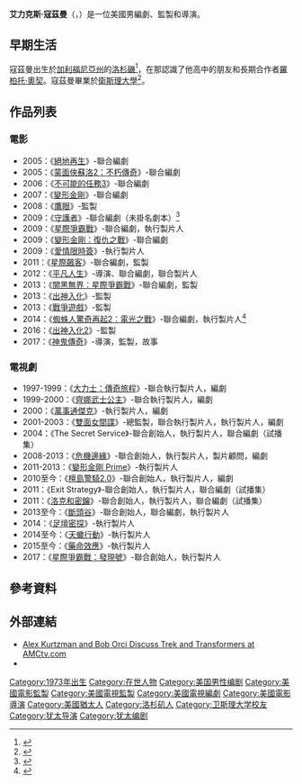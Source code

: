 {{noteTA
|G1=Show
|G2=Movie
|G3=TV
|1=zh-hk:阿歷斯;zh-tw:艾力克斯;zh-cn:艾里克斯;
|2=zh-hk:卻士文;zh-tw:寇茲曼;zh-cn:库兹曼;
}}
{{藝人
| type        = 編劇
| name        = 艾力克斯·寇茲曼
| image       = Alex Kurtzman SDCC 2014.jpg
| image_size  = 
| caption     = 寇茲曼於2014年的[[聖地亞哥國際動漫展|聖地亞哥國際動漫展]]
| birth_date  = {{birth date and age|1973|9|7|}}
| birth_place = {{USA}}[[加利福尼亞州|加利福尼亞州]][[洛杉磯|洛杉磯]]
| othername   = Alexander Kurtzman<br>Alexander Hilary Kurtzman
| occupation  = 編劇，監製，導演
| spouse      = Samantha Counter（2002年結婚）
| yearsactive = 1997年至今
| partner     = 
| children    = 
| parents     = 
}}
'''艾力克斯·寇茲曼'''（{{lang-en|Alex Kurtzman}}，{{bd|1973年|9月7日}}）是一位美國男編劇、監製和導演。

== 早期生活 ==
寇茲曼出生於[[加利福尼亞州|加利福尼亞州]]的[[洛杉磯|洛杉磯]]<ref>{{cite web|url=http://stars.ign.com/objects/910/910973_biography.html|title=Alex Kurtzman Biography|work=[[IGN.com|IGN.com]]|accessdate=2012-08-16|deadurl=yes|archiveurl=https://web.archive.org/web/20120106163910/http://stars.ign.com/objects/910/910973_biography.html|archivedate=2012-01-06}}</ref>，在那認識了他高中的朋友和長期合作者[[羅柏托·奧契|羅柏托·奧契]]。寇茲曼畢業於[[衛斯理大學|衛斯理大學]]<ref>{{cite web|last=Itzkoff|first=Dave|title=Character-Driven Films (but Keep the Kaboom)|url=http://www.nytimes.com/2007/06/24/movies/24dave.html?pagewanted=all&_r=0|publisher=New York Times|access-date=2016-02-18|archive-date=2019-10-19|archive-url=https://web.archive.org/web/20191019201048/https://www.nytimes.com/2007/06/24/movies/24dave.html?pagewanted=all&_r=0|dead-url=no}}</ref>。

== 作品列表 ==
=== 電影 ===
*2005：《[[絕地再生|絕地再生]]》-聯合編劇
*2005：《[[蒙面俠蘇洛2：不朽傳奇|蒙面俠蘇洛2：不朽傳奇]]》-聯合編劇
*2006：《[[不可能的任務3|不可能的任務3]]》-聯合編劇
*2007：《[[變形金剛_(2007年電影)|變形金剛]]》-聯合編劇
*2008：《[[鷹眼_(電影)|鷹眼]]》-監製
*2009：《[[守護者_(電影)|守護者]]》-聯合編劇（未掛名劇本）<ref>{{cite web | author = Roberto Orci | title = The All New "Hey Roberto" Thread | publisher = [[Don_Murphy|Don Murphy]] | date = 2008-08-10 | url = http://www.donmurphy.net/board/showpost.php?p=1213399&postcount=14649 | accessdate = 2008-10-22 | archive-date = 2016-03-12 | archive-url = https://web.archive.org/web/20160312044231/http://www.donmurphy.net/board/showpost.php?p=1213399&postcount=14649 | dead-url = yes }}</ref>
*2009：《[[星際爭霸戰_(電影)|星際爭霸戰]]》-聯合編劇，執行製片人
*2009：《[[變形金剛：復仇之戰|變形金剛：復仇之戰]]》-聯合編劇
*2009：《[[愛情限時簽|愛情限時簽]]》-執行製片人
*2011：《[[星際飆客|星際飆客]]》-聯合編劇，監製
*2012：《[[平凡人生|平凡人生]]》-導演、聯合編劇，聯合製片人
*2013：《[[闇黑無界：星際爭霸戰|闇黑無界：星際爭霸戰]]》-聯合編劇，監製
*2013：《[[出神入化|出神入化]]》-監製
*2013：《[[戰爭遊戲_(電影)|戰爭遊戲]]》-監製
*2014：《[[蜘蛛人驚奇再起2：電光之戰|蜘蛛人驚奇再起2：電光之戰]]》-聯合編劇，執行製片人<ref>{{cite web|url=http://www.deadline.com/2012/04/alex-kurtzman-roberto-orci-writing-sequel-to-amazing-spider-man/|title=Alex Kurtzman & Roberto Orci Re-Writing Sequel To ‘Amazing Spider-Man’|first=Mike|last=Fleming|work=[[Deadline_Hollywood|Deadline Hollywood]]|date=April 24, 2012|accessdate=2012-04-24|archive-date=2013-10-17|archive-url=https://web.archive.org/web/20131017180406/http://www.deadline.com/2012/04/alex-kurtzman-roberto-orci-writing-sequel-to-amazing-spider-man/|dead-url=no}}</ref>
*2016：《[[出神入化2|出神入化2]]》-監製
*2017：《[[神鬼傳奇_(2017年電影)|神鬼傳奇]]》-導演，監製，故事

=== 電視劇 ===
*1997-1999：《[[大力士：傳奇旅程|大力士：傳奇旅程]]》-聯合執行製片人，編劇
*1999-2000：《[[齊娜武士公主|齊娜武士公主]]》-聯合執行製片人，編劇
*2000：《[[萬事通傑克|萬事通傑克]]》-執行製片人，編劇
*2001-2003：《[[雙面女間諜|雙面女間諜]]》-總監製，聯合執行製片人，執行製片人，編劇
*2004：《The Secret Service》-聯合創始人，執行製片人，聯合編劇（試播集）
*2008-2013：《[[危機邊緣|危機邊緣]]》-聯合創始人，執行製片人，製片顧問，編劇
*2011-2013：《[[變形金剛_Prime|變形金剛 Prime]]》-執行製片人
*2010至今：《[[檀島警騎2.0|檀島警騎2.0]]》-聯合創始人，執行製片人，編劇
*2011：《Exit Strategy》-聯合創始人，執行製片人，聯合編劇（試播集）
*2011：《[[洛克和密鑰_(電視試播)|洛克和密鑰]]》-聯合創始人，執行製片人，聯合編劇（試播集）
*2013至今：《[[斷頭谷_(電視劇)|斷頭谷]]》-聯合創始人，聯合編劇，執行製片人
*2014：《[[足壇密探|足壇密探]]》-執行製片人
*2014至今：《[[天蠍行動|天蠍行動]]》-執行製片人
*2015至今：《[[藥命效應_(電視劇)|藥命效應]]》-執行製片人
*2017：《[[星際爭霸戰：發現號|星際爭霸戰：發現號]]》-聯合創始人，執行製片人

== 參考資料 ==
{{Reflist}}

== 外部連結 ==
*[https://web.archive.org/web/20090703103421/http://blogs.amctv.com/scifi-scanner/2009/06/alex-kurtzman-and-bob-orci-interview.php Alex Kurtzman and Bob Orci Discuss Trek and Transformers at AMCtv.com]
*{{IMDb name|476064}}

{{危机边缘}}
{{Authority control}}

{{DEFAULTSORT:Kurtzman, Alex}}
[[Category:1973年出生|Category:1973年出生]]
[[Category:在世人物|Category:在世人物]]
[[Category:美国男性编剧|Category:美国男性编剧]]
[[Category:美國電影監製|Category:美國電影監製]]
[[Category:美國電視監製|Category:美國電視監製]]
[[Category:美國電視編劇|Category:美國電視編劇]]
[[Category:美國電影導演|Category:美國電影導演]]
[[Category:美國猶太人|Category:美國猶太人]]
[[Category:洛杉矶人|Category:洛杉矶人]]
[[Category:卫斯理大学校友|Category:卫斯理大学校友]]
[[Category:犹太导演|Category:犹太导演]]
[[Category:犹太编剧|Category:犹太编剧]]